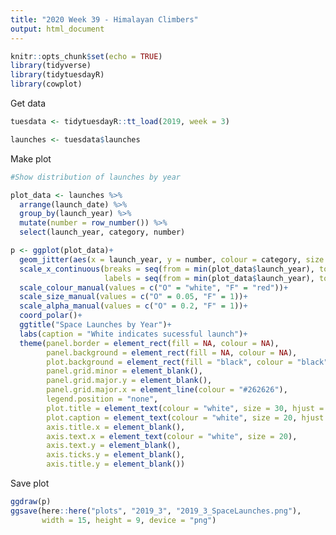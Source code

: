 ```yaml
---
title: "2020 Week 39 - Himalayan Climbers"
output: html_document
---
```


```r
knitr::opts_chunk$set(echo = TRUE)
library(tidyverse)
library(tidytuesdayR)
library(cowplot)
```

Get data
```r
tuesdata <- tidytuesdayR::tt_load(2019, week = 3)

launches <- tuesdata$launches
```

Make plot
```r
#Show distribution of launches by year

plot_data <- launches %>% 
  arrange(launch_date) %>% 
  group_by(launch_year) %>% 
  mutate(number = row_number()) %>% 
  select(launch_year, category, number)

p <- ggplot(plot_data)+
  geom_jitter(aes(x = launch_year, y = number, colour = category, size = category, alpha = category), shape = 8)+
  scale_x_continuous(breaks = seq(from = min(plot_data$launch_year), to = max(plot_data$launch_year), by = 2),
                     labels = seq(from = min(plot_data$launch_year), to = max(plot_data$launch_year), by = 2))+
  scale_colour_manual(values = c("O" = "white", "F" = "red"))+
  scale_size_manual(values = c("O" = 0.05, "F" = 1))+
  scale_alpha_manual(values = c("O" = 0.2, "F" = 1))+
  coord_polar()+
  ggtitle("Space Launches by Year")+
  labs(caption = "White indicates sucessful launch")+
  theme(panel.border = element_rect(fill = NA, colour = NA),
        panel.background = element_rect(fill = NA, colour = NA),
        plot.background = element_rect(fill = "black", colour = "black"),
        panel.grid.minor = element_blank(),
        panel.grid.major.y = element_blank(),
        panel.grid.major.x = element_line(colour = "#262626"),
        legend.position = "none",
        plot.title = element_text(colour = "white", size = 30, hjust = 0.5),
        plot.caption = element_text(colour = "white", size = 20, hjust = 0.5),
        axis.title.x = element_blank(),
        axis.text.x = element_text(colour = "white", size = 20),
        axis.text.y = element_blank(),
        axis.ticks.y = element_blank(),
        axis.title.y = element_blank())
```

Save plot
```r
ggdraw(p)
ggsave(here::here("plots", "2019_3", "2019_3_SpaceLaunches.png"), 
       width = 15, height = 9, device = "png")
```

